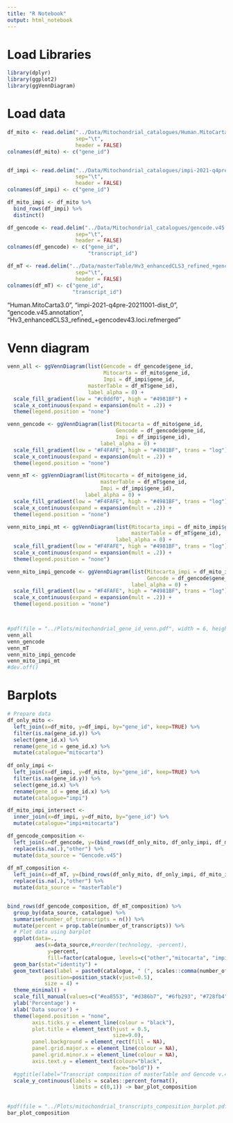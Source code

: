 ```yaml
---
title: "R Notebook"
output: html_notebook
---
```


# Load Libraries
```r
library(dplyr)
library(ggplot2)
library(ggVennDiagram)
```


# Load data
```r
df_mito <- read.delim("../Data/Mitochondrial_catalogues/Human.MitoCarta3.0.ids",
                      sep="\t",
                      header = FALSE)
colnames(df_mito) <- c("gene_id")


df_impi <- read.delim("../Data/Mitochondrial_catalogues/impi-2021-q4pre-20211001-dist_0.ids",
                      sep="\t",
                      header = FALSE)
colnames(df_impi) <- c("gene_id")

df_mito_impi <- df_mito %>% 
  bind_rows(df_impi) %>% 
  distinct()

df_gencode <- read.delim("../Data/Mitochondrial_catalogues/gencode.v45.annotation.ids",
                      sep="\t",
                      header = FALSE)
colnames(df_gencode) <- c("gene_id",
                          "transcript_id")

df_mT <- read.delim("../Data/masterTable/Hv3_enhancedCLS3_refined_+gencodev43.loci.refmerged.ids",
                      sep="\t",
                      header = FALSE)
colnames(df_mT) <- c("gene_id",
                     "transcript_id")
```
"Human.MitoCarta3.0",
"impi-2021-q4pre-20211001-dist_0",
"gencode.v45.annotation",
"Hv3_enhancedCLS3_refined_+gencodev43.loci.refmerged"

# Venn diagram
```r
venn_all <- ggVennDiagram(list(Gencode = df_gencode$gene_id,
                               Mitocarta = df_mito$gene_id,
                               Impi = df_impi$gene_id,
                          masterTable = df_mT$gene_id),
                          label_alpha = 0) +
  scale_fill_gradient(low = "#c0ddf0", high = "#4981BF") +
  scale_x_continuous(expand = expansion(mult = .2)) +
  theme(legend.position = "none")

venn_gencode <- ggVennDiagram(list(Mitocarta = df_mito$gene_id,
                                   Gencode = df_gencode$gene_id,
                                   Impi = df_impi$gene_id),
                              label_alpha = 0) +
  scale_fill_gradient(low = "#F4FAFE", high = "#4981BF", trans = "log") +
  scale_x_continuous(expand = expansion(mult = .2)) +
  theme(legend.position = "none")

venn_mT <- ggVennDiagram(list(Mitocarta = df_mito$gene_id,
                              masterTable = df_mT$gene_id,
                              Impi = df_impi$gene_id),
                         label_alpha = 0) +
  scale_fill_gradient(low = "#F4FAFE", high = "#4981BF", trans = "log") +
  scale_x_continuous(expand = expansion(mult = .2)) +
  theme(legend.position = "none")

venn_mito_impi_mt <- ggVennDiagram(list(Mitocarta_impi = df_mito_impi$gene_id,
                                        masterTable = df_mT$gene_id),
                                   label_alpha = 0) +
  scale_fill_gradient(low = "#F4FAFE", high = "#4981BF", trans = "log") +
  scale_x_continuous(expand = expansion(mult = .2)) +
  theme(legend.position = "none")

venn_mito_impi_gencode <- ggVennDiagram(list(Mitocarta_impi = df_mito_impi$gene_id,
                                             Gencode = df_gencode$gene_id),
                                        label_alpha = 0) +
  scale_fill_gradient(low = "#F4FAFE", high = "#4981BF", trans = "log") +
  scale_x_continuous(expand = expansion(mult = .2)) +
  theme(legend.position = "none")



#pdf(file = "../Plots/mitochondrial_gene_id_venn.pdf", width = 6, height = 4)
venn_all
venn_gencode
venn_mT
venn_mito_impi_gencode
venn_mito_impi_mt
#dev.off()
```

# Barplots
```r
# Prepare data
df_only_mito <-
  left_join(x=df_mito, y=df_impi, by="gene_id", keep=TRUE) %>% 
  filter(is.na(gene_id.y)) %>%
  select(gene_id.x) %>% 
  rename(gene_id = gene_id.x) %>% 
  mutate(catalogue="mitocarta")
  
df_only_impi <-
  left_join(x=df_impi, y=df_mito, by="gene_id", keep=TRUE) %>% 
  filter(is.na(gene_id.y)) %>%
  select(gene_id.x) %>% 
  rename(gene_id = gene_id.x) %>% 
  mutate(catalogue="impi")

df_mito_impi_intersect <-
  inner_join(x=df_impi, y=df_mito, by="gene_id") %>% 
  mutate(catalogue="impi+mitocarta")

df_gencode_composition <-
  left_join(x=df_gencode, y=(bind_rows(df_only_mito, df_only_impi, df_mito_impi_intersect)), by="gene_id") %>% 
  replace(is.na(.),"other") %>% 
  mutate(data_source = "Gencode.v45")
  
df_mT_composition <-
  left_join(x=df_mT, y=(bind_rows(df_only_mito, df_only_impi, df_mito_impi_intersect)), by="gene_id") %>% 
  replace(is.na(.),"other") %>% 
  mutate(data_source = "masterTable")


bind_rows(df_gencode_composition, df_mT_composition) %>% 
  group_by(data_source, catalogue) %>% 
  summarise(number_of_transcripts = n()) %>% 
  mutate(percent = prop.table(number_of_transcripts)) %>% 
  # Plot data using barplot
  ggplot(data=.,
         aes(x=data_source,#reorder(technology, -percent),
             y=percent,
             fill=factor(catalogue, levels=c("other","mitocarta", "impi", "impi+mito")))) + 
  geom_bar(stat="identity") +
  geom_text(aes(label = paste0(catalogue, " (", scales::comma(number_of_transcripts), ")")),
            position=position_stack(vjust=0.5),
            size = 4) +
  theme_minimal() +
  scale_fill_manual(values=c("#ea8553", "#d386b7", "#6fb293", "#728fb4")) +  # "#93ae55", "#d70e17", "#1887ab", "#a9629f"
  ylab('Percentage') +
  xlab('Data source') +
  theme(legend.position = "none",
        axis.ticks.y = element_line(colour = "black"),
        plot.title = element_text(hjust = 0.5,
                                  size=9.0),
        panel.background = element_rect(fill = NA),
        panel.grid.major.x = element_line(colour = NA),
        panel.grid.minor.x = element_line(colour = NA),
        axis.text.y = element_text(colour="black",
                                  face="bold")) +
  #ggtitle(label="Transcript composition of masterTable and Gencode v.45 annotations") +
  scale_y_continuous(labels = scales::percent_format(),
                     limits = c(0,1)) -> bar_plot_composition
  
  
#pdf(file = "../Plots/mitochondrial_transcripts_composition_barplot.pdf", width = 6, height = 4)
bar_plot_composition

```

